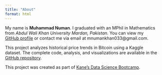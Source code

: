 ```yaml
---
title: "About"
format: html
---
```


My name is **Muhammad Numan**. I graduated with an MPhil in Mathematics from *Abdul Wali Khan University Mardan, Pakistan*. You can view my [GitHub profile](https://github.com/numi1212) or contact me via email at mnumankhan033@gmail.com.

This project analyzes historical price trends in Bitcoin using a Kaggle dataset. The complete code, analysis, and visualizations are available in the [GitHub repository](https://github.com/numi1212/crypto-modelling).

This project was created as part of [Kane’s Data Science Bootcamp](https://bootcamp.davidkane.info/).
